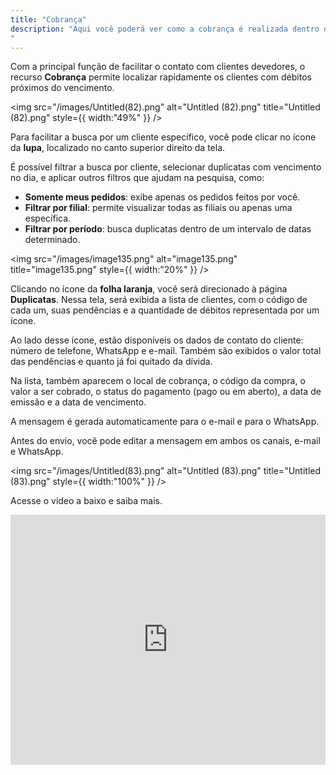 ```yaml
---
title: "Cobrança"
description: "Aqui você poderá ver como a cobrança é realizada dentro do nosso aplicativo.
"
---
```


Com a principal função de facilitar o contato com clientes devedores, o recurso **Cobrança** permite localizar rapidamente os clientes com débitos próximos do vencimento.

<img
  src="/images/Untitled(82).png"
  alt="Untitled (82).png"
  title="Untitled (82).png"
  style={{ width:"49%" }}
/>

Para facilitar a busca por um cliente específico, você pode clicar no ícone da **lupa**, localizado no canto superior direito da tela.

É possível filtrar a busca por cliente, selecionar duplicatas com vencimento no dia, e aplicar outros filtros que ajudam na pesquisa, como:

- **Somente meus pedidos**: exibe apenas os pedidos feitos por você.
- **Filtrar por filial**: permite visualizar todas as filiais ou apenas uma específica.
- **Filtrar por período**: busca duplicatas dentro de um intervalo de datas determinado.

<img
  src="/images/image135.png"
  alt="image135.png"
  title="image135.png"
  style={{ width:"20%" }}
/>

Clicando no ícone da **folha laranja**, você será direcionado à página **Duplicatas**. Nessa tela, será exibida a lista de clientes, com o código de cada um, suas pendências e a quantidade de débitos representada por um ícone.

Ao lado desse ícone, estão disponíveis os dados de contato do cliente: número de telefone, WhatsApp e e-mail. Também são exibidos o valor total das pendências e quanto já foi quitado da dívida.

Na lista, também aparecem o local de cobrança, o código da compra, o valor a ser cobrado, o status do pagamento (pago ou em aberto), a data de emissão e a data de vencimento.

A mensagem é gerada automaticamente para o e-mail e para o WhatsApp.

Antes do envio, você pode editar a mensagem em ambos os canais, e-mail e WhatsApp.

<img
  src="/images/Untitled(83).png"
  alt="Untitled (83).png"
  title="Untitled (83).png"
  style={{ width:"100%" }}
/>

Acesse o video a baixo e saiba mais.

<iframe width="100%" height="400" src="https://www.youtube.com/embed/0Zu0Kspy8vE?si=GZ12qYZFU5l-jnTl" title="YouTube video player" frameborder="0" allow="accelerometer; autoplay; clipboard-write; encrypted-media; gyroscope; picture-in-picture; web-share" referrerpolicy="strict-origin-when-cross-origin" allowfullscreen />